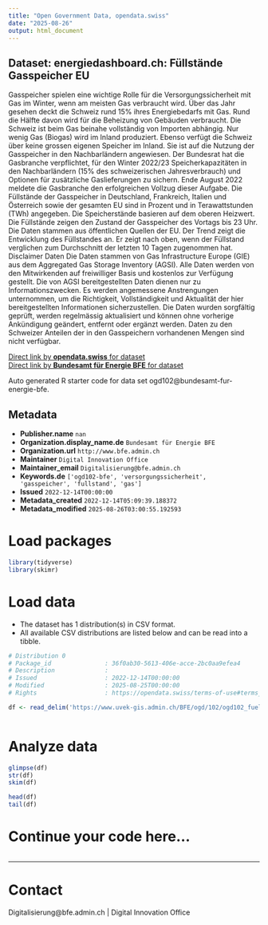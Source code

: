 ```yaml
---
title: "Open Government Data, opendata.swiss"
date: "2025-08-26"
output: html_document
---
```


## Dataset: energiedashboard.ch: Füllstände Gasspeicher EU

Gasspeicher spielen eine wichtige Rolle für die Versorgungssicherheit mit Gas im Winter, wenn am meisten Gas verbraucht wird. Über das Jahr gesehen deckt die Schweiz rund 15% ihres Energiebedarfs mit Gas. Rund die Hälfte davon wird für die Beheizung von Gebäuden verbraucht. Die Schweiz ist beim Gas beinahe vollständig von Importen abhängig. Nur wenig Gas (Biogas) wird im Inland produziert. Ebenso verfügt die Schweiz über keine grossen eigenen Speicher im Inland. Sie ist auf die Nutzung der Gasspeicher in den Nachbarländern angewiesen. Der Bundesrat hat die Gasbranche verpflichtet, für den Winter 2022/23 Speicherkapazitäten in den Nachbarländern (15% des schweizerischen Jahresverbrauch) und Optionen für zusätzliche Gaslieferungen zu sichern. Ende August 2022 meldete die Gasbranche den erfolgreichen Vollzug dieser Aufgabe. Die Füllstände der Gasspeicher in Deutschland, Frankreich, Italien und Österreich sowie der gesamten EU sind in Prozent und in Terawattstunden (TWh) angegeben. Die Speicherstände basieren auf dem oberen Heizwert. Die Füllstände zeigen den Zustand der Gasspeicher des Vortags bis 23 Uhr. Die Daten stammen aus öffentlichen Quellen der EU. Der Trend zeigt die Entwicklung des Füllstandes an. Er zeigt nach oben, wenn der Füllstand verglichen zum Durchschnitt der letzten 10 Tagen zugenommen hat. Disclaimer Daten Die Daten stammen von Gas Infrastructure Europe (GIE) aus dem Aggregated Gas Storage Inventory (AGSI). Alle Daten werden von den Mitwirkenden auf freiwilliger Basis und kostenlos zur Verfügung gestellt. Die von AGSI bereitgestellten Daten dienen nur zu Informationszwecken. Es werden angemessene Anstrengungen unternommen, um die Richtigkeit, Vollständigkeit und Aktualität der hier bereitgestellten Informationen sicherzustellen. Die Daten wurden sorgfältig geprüft, werden regelmässig aktualisiert und können ohne vorherige Ankündigung geändert, entfernt oder ergänzt werden. Daten zu den Schweizer Anteilen der in den Gasspeichern vorhandenen Mengen sind nicht verfügbar.

[Direct link by **opendata.swiss** for dataset](https://opendata.swiss/de/dataset/energiedashboard-ch-fullstande-gasspeicher-eu)<br>
[Direct link by **Bundesamt für Energie BFE** for dataset](https://energiedashboard.ch)

Auto generated R starter code for data set ogd102@bundesamt-fur-energie-bfe.

## Metadata

- **Publisher.name** `nan`
- **Organization.display_name.de** `Bundesamt für Energie BFE`
- **Organization.url** `http://www.bfe.admin.ch`
- **Maintainer** `Digital Innovation Office`
- **Maintainer_email** `Digitalisierung@bfe.admin.ch`
- **Keywords.de** `['ogd102-bfe', 'versorgungssicherheit', 'gasspeicher', 'fullstand', 'gas']`
- **Issued** `2022-12-14T00:00:00`
- **Metadata_created** `2022-12-14T05:09:39.188372`
- **Metadata_modified** `2025-08-26T03:00:55.192593`


# Load packages

```r

library(tidyverse)
library(skimr)

```

# Load data

-   The dataset has 1 distribution(s) in CSV format.
-   All available CSV distributions are listed below and can be read into a tibble.

```r

# Distribution 0
# Package_id               : 36f0ab30-5613-406e-acce-2bc0aa9efea4
# Description              : 
# Issued                   : 2022-12-14T00:00:00
# Modified                 : 2025-08-25T00:00:00
# Rights                   : https://opendata.swiss/terms-of-use#terms_by

df <- read_delim('https://www.uvek-gis.admin.ch/BFE/ogd/102/ogd102_fuellstand_gasspeicher.csv')



```

# Analyze data

```r

glimpse(df)
str(df)
skim(df)

head(df)
tail(df)

```

# Continue your code here...

```r

```

------------------------------------------------------------------------

# Contact

Digitalisierung@bfe.admin.ch | Digital Innovation Office

